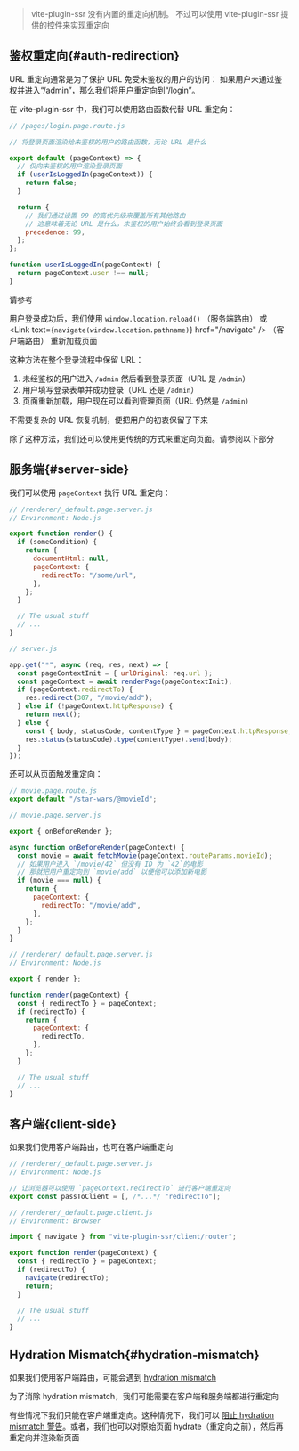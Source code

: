 
> vite-plugin-ssr 没有内置的重定向机制。
> 不过可以使用 vite-plugin-ssr 提供的控件来实现重定向

## 鉴权重定向{#auth-redirection}

URL 重定向通常是为了保护 URL 免受未鉴权的用户的访问：
如果用户未通过鉴权并进入“/admin”，那么我们将用户重定向到“/login”。

在 vite-plugin-ssr 中，我们可以使用路由函数代替 URL 重定向：

```js
// /pages/login.page.route.js

// 将登录页面渲染给未鉴权的用户的路由函数，无论 URL 是什么

export default (pageContext) => {
  // 仅向未鉴权的用户渲染登录页面
  if (userIsLoggedIn(pageContext)) {
    return false;
  }

  return {
    // 我们通过设置 99 的高优先级来覆盖所有其他路由
    // 这意味着无论 URL 是什么，未鉴权的用户始终会看到登录页面
    precedence: 99,
  };
};

function userIsLoggedIn(pageContext) {
  return pageContext.user !== null;
}
```

请参考 <Link href="/route-function#precedence" />

用户登录成功后，我们使用 `window.location.reload()` （服务端路由） 或 <Link text={<code>navigate(window.location.pathname)</code>} href="/navigate" /> （客户端路由） 重新加载页面

这种方法在整个登录流程中保留 URL：

1.  未经鉴权的用户进入 `/admin` 然后看到登录页面（URL 是 `/admin`）
2.  用户填写登录表单并成功登录（URL 还是 `/admin`）
3.  页面重新加载，用户现在可以看到管理页面（URL 仍然是 `/admin`）

不需要复杂的 URL 恢复机制，便把用户的初衷保留了下来

除了这种方法，我们还可以使用更传统的方式来重定向页面。请参阅以下部分

## 服务端{#server-side}

我们可以使用 `pageContext` 执行 URL 重定向：

```js
// /renderer/_default.page.server.js
// Environment: Node.js

export function render() {
  if (someCondition) {
    return {
      documentHtml: null,
      pageContext: {
        redirectTo: "/some/url",
      },
    };
  }

  // The usual stuff
  // ...
}
```

```js
// server.js

app.get("*", async (req, res, next) => {
  const pageContextInit = { urlOriginal: req.url };
  const pageContext = await renderPage(pageContextInit);
  if (pageContext.redirectTo) {
    res.redirect(307, "/movie/add");
  } else if (!pageContext.httpResponse) {
    return next();
  } else {
    const { body, statusCode, contentType } = pageContext.httpResponse;
    res.status(statusCode).type(contentType).send(body);
  }
});
```

还可以从页面触发重定向：

```js
// movie.page.route.js
export default "/star-wars/@movieId";
```

```js
// movie.page.server.js

export { onBeforeRender };

async function onBeforeRender(pageContext) {
  const movie = await fetchMovie(pageContext.routeParams.movieId);
  // 如果用户进入 `/movie/42` 但没有 ID 为 `42`的电影
  // 那就把用户重定向到 `movie/add` 以便他可以添加新电影
  if (movie === null) {
    return {
      pageContext: {
        redirectTo: "/movie/add",
      },
    };
  }
}
```

```js
// /renderer/_default.page.server.js
// Environment: Node.js

export { render };

function render(pageContext) {
  const { redirectTo } = pageContext;
  if (redirectTo) {
    return {
      pageContext: {
        redirectTo,
      },
    };
  }

  // The usual stuff
  // ...
}
```

## 客户端{client-side}

如果我们使用客户端路由，也可在客户端重定向

```js
// /renderer/_default.page.server.js
// Environment: Node.js

// 让浏览器可以使用 `pageContext.redirectTo` 进行客户端重定向
export const passToClient = [, /*...*/ "redirectTo"];
```

```js
// /renderer/_default.page.client.js
// Environment: Browser

import { navigate } from "vite-plugin-ssr/client/router";

export function render(pageContext) {
  const { redirectTo } = pageContext;
  if (redirectTo) {
    navigate(redirectTo);
    return;
  }

  // The usual stuff
  // ...
}
```

## Hydration Mismatch{#hydration-mismatch}

如果我们使用客户端路由，可能会遇到 [hydration mismatch](/hydration-mismatch)

为了消除 hydration mismatch，我们可能需要在客户端和服务端都进行重定向

有些情况下我们只能在客户端重定向。这种情况下，我们可以 [阻止 hydration mismatch 警告](/hydration-mismatch#suppress-hydration-mismatch)。或者，我们也可以对原始页面 hydrate（重定向之前），然后再重定向并渲染新页面
